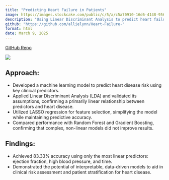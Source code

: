 ```yaml
---
title: "Predicting Heart Failure in Patients"
image: https://images.stockcake.com/public/c/5/a/c5a70910-16d6-4148-9561-32ff659cda4a_large/glowing-heart-art-stockcake.jpg
description: "Using Linear Discriminant Analysis to predict heart failure."
github: "https://github.com/allielynn/Heart-Failure-"
format: html
date: March 9, 2025
---
```


[GitHub Repo]({{< meta github >}})

![](https://images.stockcake.com/public/c/5/a/c5a70910-16d6-4148-9561-32ff659cda4a_large/glowing-heart-art-stockcake.jpg)

## Approach:
- Developed a machine learning model to predict heart disease risk using key clinical predictors.
- Applied Linear Discriminant Analysis (LDA) and validated its assumptions, confirming a primarily linear relationship between predictors and heart disease.
- Utilized LASSO regression for feature selection, simplifying the model while maintaining predictive accuracy.
- Compared performance with Random Forest and Gradient Boosting, confirming that complex, non-linear models did not improve results.

## Findings:
- Achieved 83.33% accuracy using only the most linear predictors: ejection fraction, high blood pressure, and time.
- Demonstrated the potential of interpretable, data-driven models to aid in clinical risk assessment and patient stratification for heart disease.